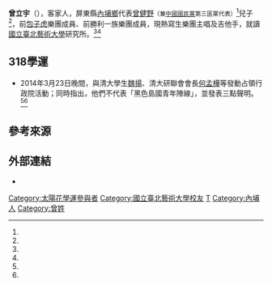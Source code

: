 '''曾立宇'''（{{bd|?||}}），客家人，屏東縣[[內埔鄉|內埔鄉]]代表[[曾健野|曾健野]]<small>（兼[[中國國民黨|中國國民黨]]第三區黨代表）</small><ref name="eewow-2013-11-12-13491" />兒子<ref name="libertytimes-2014-0324-today-fo4-3" />，前[[包子虎|包子虎]]樂團成員、前勝利一族樂團成員，現熱寫生樂團主唱及吉他手，就讀[[國立臺北藝術大學|國立臺北藝術大學]]研究所。<ref name="showbiz-chinatimes-110511-112012100500009" /><ref name="e2-2009-6-559610" />

==318學運==
{{main|太陽花學運}}
*2014年3月23日晚間，與清大學生[[魏揚|魏揚]]、清大研聯會會長[[何孟樺|何孟樺]]等發動占領行政院活動；同時指出，他們不代表「黑色島國青年陣線」，並發表三點聲明。<ref name="libertytimes-2014-0324-today-fo4-2" /><ref name="libertytimes-2014-0324-today-fo4-3" />

== 參考來源 ==
{{reflist|refs=
<ref name="showbiz-chinatimes-110511-112012100500009">{{cite news| url=http://showbiz.chinatimes.com/showbiz/110511/112012100500009.html| title=唱給南方 傳達六堆人情意| author=王志宏| work=| publisher=[[中國時報|中國時報]]| date=2012-10-05| location=屏東| language=zh-tw| deadurl=yes| archiveurl=https://web.archive.org/web/20140324081205/http://showbiz.chinatimes.com/showbiz/110511/112012100500009.html| archivedate=2014-03-24}}</ref>
<ref name="e2-2009-6-559610">{{cite news | url= http://news.e2.com.tw/gb/2009-6/559610.htm | title= 內埔鄉代曾健野兒子曾立宇三所研究所錄取 | author= 鄭伯勝 | work=  | publisher= 壹凸新聞 | date= 2009年6月10日 | location= 屏東內埔 | language= zh | accessdate= 2014年3月24日 | archive-date= 2014年3月25日 | archive-url= https://web.archive.org/web/20140325200056/http://news.e2.com.tw/gb/2009-6/559610.htm | dead-url= no }}</ref>
<ref name="eewow-2013-11-12-13491">{{cite news | url= http://www.eewow.com/2013/11/12-13491.htm | title= 內埔鄉黨部辦理11、12月生日黨員慶生會 | author= 廖銘瑞 | work=  | publisher= 壹凸新聞 | date= 2013年11月12日 | location= 屏東 | language= zh-tw | access-date= 2014年3月24日 | archive-url= https://web.archive.org/web/20140324081926/http://www.eewow.com/2013/11/12-13491.htm | archive-date= 2014年3月24日 | dead-url= yes }}</ref>

<ref name="libertytimes-2014-0324-today-fo4-2">{{cite news | url = http://www.libertytimes.com.tw/2014/new/mar/24/today-fo4-2.htm | title = 攻占政院 黑島青魏揚帶頭 - 三聲明要求 馬道歉、江下台 | author = 黃以敬 | coauthors = 邱燕玲 | work = 自由電子報 | publisher = [[自由時報|自由時報]] | date = 2014年3月24日 | location = 台北 | language = zh-tw | accessdate = 2014年3月24日 | archive-date = 2014年4月6日 | archive-url = https://web.archive.org/web/20140406072301/http://www.libertytimes.com.tw/2014/new/mar/24/today-fo4-2.htm | dead-url = no }}</ref>

<ref name="libertytimes-2014-0324-today-fo4-3">{{cite news | url = http://www.libertytimes.com.tw/2014/new/mar/24/today-fo4-3.htm | title = 立院內外一度內訌 林陳化解 | author = 羅添斌 | coauthors = 曾韋禎、王文萱、邱俊福 | work = 自由電子報 | publisher = [[自由時報|自由時報]] | date = 2014年3月24日 | location = 台北 | language = zh-tw | accessdate = 2014年3月24日 | archive-date = 2014年4月6日 | archive-url = https://web.archive.org/web/20140406072303/http://www.libertytimes.com.tw/2014/new/mar/24/today-fo4-3.htm | dead-url = no }}</ref>
}}

== 外部連結 ==
* {{facebook|heatsketch}}
[[Category:太陽花學運參與者|Category:太陽花學運參與者]]
[[Category:國立臺北藝術大學校友|Category:國立臺北藝術大學校友]]
[[Category:客家裔臺灣人|T]]
[[Category:內埔人|Category:內埔人]]
[[Category:曾姓|Category:曾姓]]
{{bio-stub}}